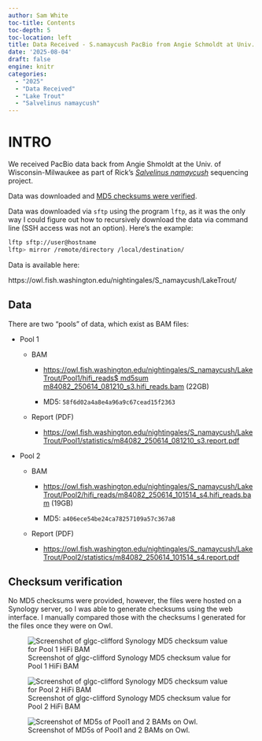 ```yaml
---
author: Sam White
toc-title: Contents
toc-depth: 5
toc-location: left
title: Data Received - S.namaycush PacBio from Angie Schmoldt at Univ. of Wisconsin-Milwaukee
date: '2025-08-04'
draft: false
engine: knitr
categories: 
  - "2025"
  - "Data Received"
  - "Lake Trout"
  - "Salvelinus namaycush"
---
```

# INTRO
We received PacBio data back from Angie Shmoldt at the Univ. of Wisconsin-Milwaukee as part of Rick's [_Salvelinus namaycush_](https://en.wikipedia.org/wiki/Lake_trout) sequencing project.

Data was downloaded and [MD5 checksums were verified](#checksum-verification).

::: {.callout-note}
Data was downloaded via `sftp` using the program `lftp`, as it was the only way I could figure out how to recursively download the data via command line (SSH access was not an option). Here's the example:

```bash
lftp sftp://user@hostname
lftp> mirror /remote/directory /local/destination/
```
:::

Data is available here:

https://owl.fish.washington.edu/nightingales/S_namaycush/LakeTrout/

## Data

There are two "pools" of data, which exist as BAM files:

- Pool 1

  - BAM

    - [https://owl.fish.washington.edu/nightingales/S_namaycush/LakeTrout/Pool1/hifi_reads$ md5sum m84082_250614_081210_s3.hifi_reads.bam](https://owl.fish.washington.edu/nightingales/S_namaycush/LakeTrout/Pool1/hifi_reads$ md5sum m84082_250614_081210_s3.hifi_reads.bam) (22GB)

    - MD5: `58f6d02a4a8e4a96a9c67cead15f2363`

  - Report (PDF)

    - [https://owl.fish.washington.edu/nightingales/S_namaycush/LakeTrout/Pool1/statistics/m84082_250614_081210_s3.report.pdf](https://owl.fish.washington.edu/nightingales/S_namaycush/LakeTrout/Pool1/statistics/m84082_250614_081210_s3.report.pdf)

- Pool 2

  - BAM

    - [https://owl.fish.washington.edu/nightingales/S_namaycush/LakeTrout/Pool2/hifi_reads/m84082_250614_101514_s4.hifi_reads.bam](https://owl.fish.washington.edu/nightingales/S_namaycush/LakeTrout/Pool2/hifi_reads/m84082_250614_101514_s4.hifi_reads.bam) (19GB)

    - MD5: `a406ece54be24ca78257109a57c367a8`


  - Report (PDF)

    - [https://owl.fish.washington.edu/nightingales/S_namaycush/LakeTrout/Pool2/statistics/m84082_250614_101514_s4.report.pdf](https://owl.fish.washington.edu/nightingales/S_namaycush/LakeTrout/Pool2/statistics/m84082_250614_101514_s4.report.pdf)

## Checksum verification

No MD5 checksums were provided, however, the files were hosted on a Synology server, so I was able to generate checksums using the web interface. I manually compared those with the checksums I generated for the files once they were on Owl.

![Screenshot of glgc-clifford Synology MD5 checksum value for Pool 1 HiFi BAM](./20250804-snam-MD5-pool1-BAM.png)

![Screenshot of glgc-clifford Synology MD5 checksum value for Pool 2 HiFi BAM](./20250804-snam-MD5-pool2-BAM.png)

![Screenshot of MD5s of Pool1 and 2 BAMs on Owl.](./20250804-snam-MD5-Owl.png)